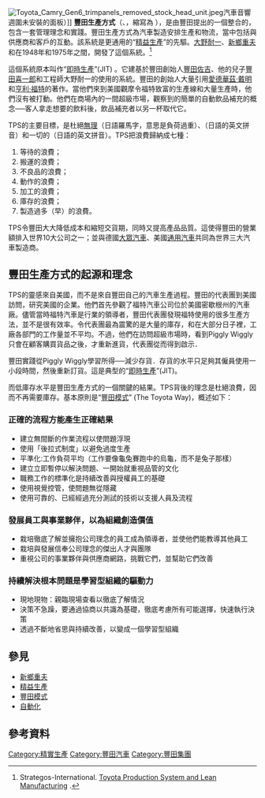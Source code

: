 {{Multiple issues|
{{Refimprove|time=2021-07-14T03:43:10+00:00}}
{{Expand language|1=ja|time=2021-07-14T03:46:14+00:00}}
}}
[[File:Toyota_Camry_Gen6_trimpanels_removed_stock_head_unit.jpeg|thumb]]汽車音響週圍未安裝的面板）]]
'''豐田生產方式'''（{{jpn|j=トヨタ生産方式|kn=トヨタせいさんほうしき|rm=Toyota Seisan Hōshiki|f=y}}、{{lang-en|Toyota Production System}}，縮寫為 {{lang|en|TPS}}），是由豐田提出的一個整合的{{link-en|社會-技術系統|Sociotechnical system}}，包含一套管理理念和實踐。豐田生產方式為汽車製造安排生產和物流，當中包括與供應商和客戶的互動。該系統是更通用的“[[精益生產|精益生產]]”的先驅。[[大野耐一|大野耐一]]、[[新鄉重夫|新鄉重夫]]和{{link-ja|豐田英二|豊田英二}}在1948年和1975年之間，開發了這個系統。<ref>Strategos-International. [http://www.strategosinc.com/toyota_production.htm Toyota Production System and Lean Manufacturing] {{Wayback|url=http://www.strategosinc.com/toyota_production.htm |date=20170508045506 }}.</ref>

這個系統原本叫作“[[及時制度|即時生產]]”(JIT) 。它建基於豐田創始人[[豐田佐吉|豐田佐吉]]、他的兒子[[豐田喜一郎|豐田喜一郎]]和工程師大野耐一的使用的系統。豐田的創始人大量引用[[愛德華茲·戴明|愛德華茲·戴明]]和[[亨利·福特|亨利·福特]]的著作。當他們來到美國觀摩令福特致富的生產線和大量生產時，他們沒有被打動。他們在商場內的一間超級市場，觀察到的簡單的自動飲品補充的概念──客人拿走想要的飲料後，飲品補充者以另一杯取代它。

TPS的主要目標，是杜絕[[無理|無理]]（{{link-en|muri}}日語羅馬字，意思是負荷過重）、{{link-en|不平準|mura}}（{{link-en|mura}}日語的英文拼音）和一切的{{link-en|浪費|muda}}（{{link-en|muda}}日語的英文拼音）。TPS把浪費歸納成七種：
#等待的浪費；
#搬運的浪費；
#不良品的浪費；
#動作的浪費；
#加工的浪費；
#庫存的浪費；
#製造過多（早）的浪費。

TPS令豐田大大降低成本和縮短交貨期，同時又提高產品品質。這使得豐田的營業額排入世界10大公司之一；並與德國[[大眾汽車|大眾汽車]]、美國[[通用汽車|通用汽車]]共同為世界三大汽車製造商。

==豐田生產方式的起源和理念==

TPS的靈感來自美國，而不是來自豐田自己的汽車生產過程。豐田的代表團到美國訪問，研究美國的企業。他們首先參觀了福特汽車公司位於美國密歇根州的汽車廠。儘管當時福特汽車是行業的領導者，豐田代表團發現福特使用的很多生產方法，並不是很有效率。令代表團最為震驚的是大量的庫存，和在大部分日子裡，工廠各部門的工作量並不平均。不過，他們在訪問{{link-en|Piggly Wiggly|Piggly Wiggly}}超級市場時，看到Piggly Wiggly只會在顧客購買貨品之後，才重新進貨，代表團從而得到啟示．

豐田實踐從Piggly Wiggly學習所得──減少存貨．存貨的水平只足夠其僱員使用一小段時間，然後重新訂貨。這是典型的“[[及時制度|即時生產]]”(JIT)。

而低庫存水平是豐田生產方式的一個關鍵的結果。TPS背後的理念是杜絕浪費，因而不再需要庫存。基本原則是“[[豐田模式|豐田模式]]” (The Toyota Way)，概述如下：

===正確的流程方能產生正確結果===
*建立無間斷的作業流程以使問題浮現
*使用「後拉式制度」以避免過度生產
*平準化:工作負荷平均（工作要像龜兔賽跑中的烏龜，而不是兔子那樣）
*建立立即暫停以解決問題、一開始就重視品管的文化
*職務工作的標準化是持續改善與授權員工的基礎
*使用視覺控管，使問題無從隱藏
*使用可靠的、已經經過充分測試的技術以支援人員及流程

===發展員工與事業夥伴，以為組織創造價值===
*栽培徹底了解並擁抱公司理念的員工成為領導者，並使他們能教導其他員工
*栽培與發展信奉公司理念的傑出人才與團隊
*重視公司的事業夥伴與供應商網路，挑戰它們，並幫助它們改善

===持續解決根本問題是學習型組織的驅動力===
*現地現物：親臨現場查看以徹底了解情況
*決策不急躁，要通過協商以共識為基礎，徹底考慮所有可能選擇，快速執行決策
*透過不斷地省思與持續改善，以變成一個學習型組織

==參見==
*[[新鄉重夫|新鄉重夫]]
*[[精益生產|精益生產]]
*[[豐田模式|豐田模式]]
*[[自動化|自動化]]

==參考資料==
{{Reflist}}

{{Authority control}}
[[Category:精實生產|Category:精實生產]]
[[Category:豐田汽車|Category:豐田汽車]]
[[Category:豐田集團|Category:豐田集團]]